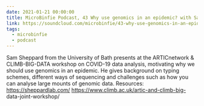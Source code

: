 ```yaml
---
date: 2021-01-21 00:00:00
title: MicroBinfie Podcast, 43 Why use genomics in an epidemic? with Sam Sheppard
link: https://soundcloud.com/microbinfie/43-why-use-genomics-in-an-epidemic
tags:
  - microbinfie
  - podcast
---
```

Sam Sheppard from the University of Bath presents at the ARTICnetwork
& CLIMB-BIG-DATA workshop on COVID-19 data analysis, motivating why we
should use genomics in an epidemic.  He gives background on typing
schemes, different ways of sequencing and challenges such as how you
can analyse large mounts of genomic data.  Resources:
https://sheppardlab.com/ https://www.climb.ac.uk/artic-and-climb-big-
data-joint-workshop/

